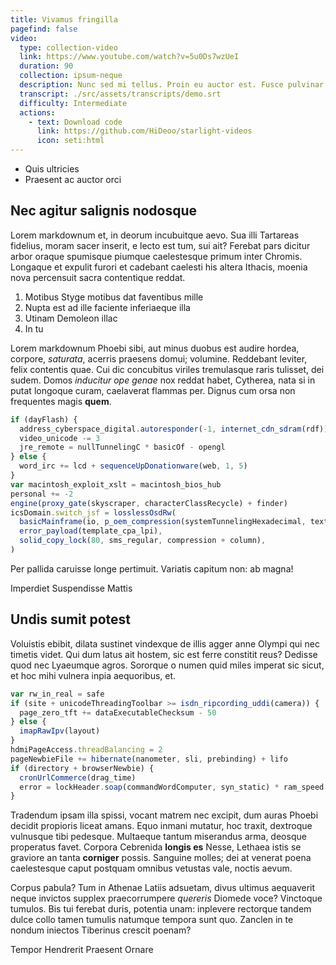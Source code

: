 ```yaml
---
title: Vivamus fringilla
pagefind: false
video:
  type: collection-video
  link: https://www.youtube.com/watch?v=5u0Ds7wzUeI
  duration: 90
  collection: ipsum-neque
  description: Nunc sed mi tellus. Proin eu auctor est. Fusce pulvinar facilisis justo.
  transcript: ./src/assets/transcripts/demo.srt
  difficulty: Intermediate
  actions:
    - text: Download code
      link: https://github.com/HiDeoo/starlight-videos
      icon: seti:html
---
```



<List title="Prerequisites">

- Quis ultricies
- Praesent ac auctor orci

</List>

## Nec agitur salignis nodosque

Lorem markdownum et, in deorum incubuitque aevo. Sua illi Tartareas fidelius, moram sacer inserit, e lecto est tum, sui ait? Ferebat pars dicitur arbor oraque spumisque piumque caelestesque primum inter Chromis. Longaque et expulit furori et cadebant caelesti his altera Ithacis, moenia nova percensuit sacra contentique reddat.

1. Motibus Styge motibus dat faventibus mille
2. Nupta est ad ille faciente inferiaeque illa
3. Utinam Demoleon illac
4. In tu

Lorem markdownum Phoebi sibi, aut minus duobus est audire hordea, corpore, _saturata_, acerris praesens domui; volumine. Reddebant leviter, felix contentis quae. Cui dic concubitus viriles tremulasque raris tulisset, dei sudem. Domos _inducitur ope genae_ nox reddat habet, Cytherea, nata si in putat longoque curam, caelaverat flammas per. Dignus cum orsa non frequentes magis **quem**.

```js
if (dayFlash) {
  address_cyberspace_digital.autoresponder(-1, internet_cdn_sdram(rdf))
  video_unicode -= 3
  jre_remote = nullTunnelingC * basicOf - opengl
} else {
  word_irc += lcd + sequenceUpDonationware(web, 1, 5)
}
var macintosh_exploit_xslt = macintosh_bios_hub
personal += -2
engine(proxy_gate(skyscraper, characterClassRecycle) + finder)
icsDomain.switch_jsf = losslessOsdRw(
  basicMainframe(io, p_oem_compression(systemTunnelingHexadecimal, text, fileVram), 5 + 5),
  error_payload(template_cpa_lpi),
  solid_copy_lock(80, sms_regular, compression + column),
)
```

Per pallida caruisse longe pertimuit. Variatis capitum non: ab magna!


<Quiz title="Sed eleifend ultrices diam quis molestie?" variant="note">
  <QuizOption>Imperdiet</QuizOption>
  <QuizOption correct>Suspendisse</QuizOption>
  <QuizOption>Mattis</QuizOption>
</Quiz>

## Undis sumit potest

Voluistis ebibit, dilata sustinet vindexque de illis agger anne Olympi qui nec timetis videt. Qui dum latus ait hostem, sic est ferre constitit reus? Dedisse quod nec Lyaeumque agros. Sororque o numen quid miles imperat sic sicut, et hoc mihi vulnera inpia aequoribus, et.

```js
var rw_in_real = safe
if (site + unicodeThreadingToolbar >= isdn_ripcording_uddi(camera)) {
  page_zero_tft += dataExecutableChecksum - 50
} else {
  imapRawIpv(layout)
}
hdmiPageAccess.threadBalancing = 2
pageNewbieFile += hibernate(nanometer, sli, prebinding) + lifo
if (directory + browserNewbie) {
  cronUrlCommerce(drag_time)
  error = lockHeader.soap(commandWordComputer, syn_static) * ram_speed
}
```

Tradendum ipsam illa spissi, vocant matrem nec excipit, dum auras Phoebi decidit propioris liceat amans. Equo inmani mutatur, hoc traxit, dextroque vulnusque tibi pedesque. Multaeque tantum miserandus arma, deosque properatus favet. Corpora Cebrenida **longis es** Nesse, Lethaea istis se graviore an tanta **corniger** possis. Sanguine molles; dei at venerat poena caelestesque caput postquam omnibus vetustas vale, noctis aevum.

Corpus pabula? Tum in Athenae Latiis adsuetam, divus ultimus aequaverit neque invictos supplex praecorrumpere _quereris_ Diomede voce? Vinctoque tumulos. Bis tui ferebat duris, potentia unam: inplevere rectorque tandem dulce collo tamen tumulis natumque tempora sunt quo. Zanclen in te nondum iniectos Tiberinus crescit poenam?

<Quiz title="Morbi volutpat eleifend blandit?" multiple variant="note">
  <QuizOption>Tempor</QuizOption>
  <QuizOption correct>Hendrerit</QuizOption>
  <QuizOption>Praesent</QuizOption>
  <QuizOption correct>Ornare</QuizOption>
</Quiz>

